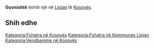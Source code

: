 {{Fshat në 
 | Emri                = Guvnishtë
 | EmriAlt                = 
 | NAME_SHORT_FORM=      
 | NAME_GENERIC=      
 | NAME_SORT_NAME_RO=      GUVNISHTE
 | FULL_NAME_RO = Guvnishtë
 | FULL_NAME_ND_RO=Guvnishte
 | SORT_NAME_RG=GUVNISHTE
 | FULL_NAME_RG=Guvnishtë
 | FULL_NAME_ND_RG=Guvnishte
 | SRP_NAME_SHORT_FORM=      
 | SRP_NAME_GENERIC=      
 | SRP_NAME_SORT_NAME_RO=      
 | SRP_FULL_NAME_RO = 
 | SRP_FULL_NAME_ND_RO=
 | SRP_SORT_NAME_RG=
 | SRP_FULL_NAME_RG=
 | SRP_FULL_NAME_ND_RG=
 | Emri (Rasa dhanore) = 
 | Figura              = 
 | Shteti              = Kosovo
 | Komuna              = Lipjan
 | Kodi postar         = 
 | Sipërfaqja          = 

 | Popullsia           = 

 | Regj. i popullsisë  = 
 | Dend. e popullsisë  = 
 | Faqja zyrtare       = 
 <!--- Koordinatat ----> 
 | Gjerësia            = 43.231111
 | Gjatësia            = 20.787222
 | Lartësia            = 
}}
'''Guvnishtë''' është një [[]] në [[Lipjan]] të [[Kosovës]].

<!-- == Gjeografia == -->
<!-- == Historia == -->
<!-- == Demografia == -->
== Shih edhe ==
{{Komuna Lipjan}}
{{Kosovo-Administrata-Cung}}

[[Kategoria:Fshatra në Kosovës]]
[[Kategoria:Fshatra në Kommunes Lipjan]]
[[Kategoria:Vendbanime në Kosovës]]